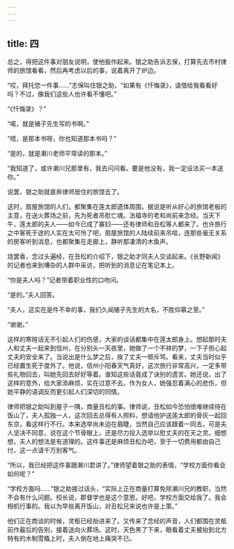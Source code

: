 ```yaml
---
---
---
```

title: 四
---




总之，得把这件事对朋友说明，使他振作起来。银之助告诉志保，打算先去市村律师的旅馆看看，然后再考虑以后的事，说着离开了炉边。

“哎，拜托您一件事……”志保叫住银之助，“如果有《忏悔录》，请借给我看看好吗？不过，像我们这些人也许看不懂吧。”

“《忏悔录》？”

“喏，就是猪子先生写的书啊。”

“唔，是那本书呀，你也知道那本书吗？”

“是的，就是濑川老师平常读的那本。”

“我知道了，或许濑川兄那里有，我去问问看。要是他没有，我一定设法买一本送你。”

说罢，银之助就直奔律师居住的旅馆去了。

这时，扇屋旅馆的人们，都聚集在莲太郎遗体周围，据说是听从好心的旅馆老板的主意，在送火葬场之前，先为死者吊慰亡魂。法福寺的老和尚前来念经。当天下午，莲太郎的夫人——如今已成了寡妇——还有律师和丑松等人都来了。也许旅行之中客死于途的人实在太可怜了吧，扇屋旅馆的人陆续前来吊唁，连那些毫无关系的房客听到消息，也都聚集在走廊上，静听那凄清的木鱼声。

烧罢香，念过头遍经，在丑松的介绍下，银之助才同夫人交谈起来。《长野新闻》的记者也来到嘈杂的人群中采访，把听到的消息记在笔记本上。

“你是夫人吗？”记者带着职业性的口吻问。

“是的。”夫人回答。

“夫人，这实在是件不幸的事，我们久闻猪子先生的大名，不胜仰慕之至。”

“谢谢。”

这样的寒暄话无不引起人们的伤感，大家的谈话都集中在莲太郎身上。想起那时夫人和丈夫一起来到信州，在分别头一天夜里，她做了一个不祥的梦，一下子担心起丈夫的安全来了。当说出是什么梦之后，挨了丈夫一顿斥骂。看来，丈夫当时似乎已经置生死于度外了。他说，信州小阳春天气真好，这次旅行非常高兴，一定多带些礼物回去，叫她先回去好好等着。谁知这些话竟成了诀别的遗言。她还说，出了这样的意外，给大家添麻烦，实在过意不去。作为女人，她强忍着满心的悲伤，但她平静的语调反而更引起人们深切的同情。

律师把银之助叫到屋子一隅，商量丑松的事。律师说，丑松如今恐怕很难继续待在饭山了，夫人孤独一人，这次回去总得有人照料，想请他护送莲太郎的骨灰一起回东京，看这样行不行。本来选举尚未迫在眉睫，当然自己应该跟着一同去，可是夫人坚决不同意，说在这个节骨眼上，还是尽力投入选举以慰丈夫的在天之灵。细想想，夫人的想法是有道理的。这件事还是麻烦丑松办吧，至于一切费用都由自己付，这一点请千万别客气。

“所以，我已经把这件事跟濑川君讲了。”律师望着银之助的表情，“学校方面你看会如何呢？”

“学校方面吗……”银之助接过话头，“实际上正在商量打算免除濑川兄的教职，当然不会有什么问题。校长说，郡督学也是这个意思。好吧，学校方面交给我了。我会相机行事的。我以为早些离开饭山，对丑松兄来说也许是上策。”

他们正在商谈的时候，灵柩已经抬进来了。又传来了念经的声音，人们都围在灵柩前作最后的告别，接着送向火葬场。这时，天色黑了下来，眼看着丈夫被抬到北方特有的木制雪橇上时，夫人倒在地上痛哭不已。